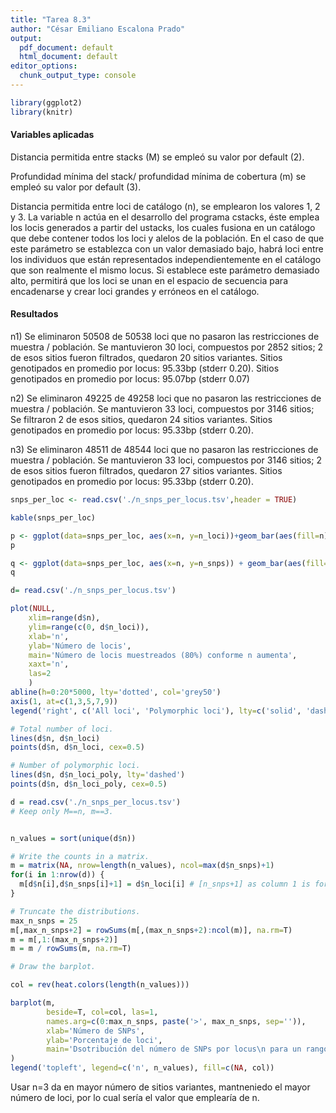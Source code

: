 ```yaml
---
title: "Tarea 8.3"
author: "César Emiliano Escalona Prado"
output:
  pdf_document: default
  html_document: default
editor_options:
  chunk_output_type: console
---
```



```r
library(ggplot2)
library(knitr)
```


#### Variables aplicadas 

Distancia permitida entre stacks (M) se empleó su valor por default (2).
 
Profundidad mínima del stack/ profundidad mínima de cobertura (m) se empleó su valor por default (3).

Distancia permitida entre loci de catálogo (n), se emplearon los valores 1, 2 y 3. 
La variable n actúa en el desarrollo del programa cstacks, éste emplea los locis generados a partir del ustacks, los cuales fusiona en un catálogo que debe contener todos los loci y alelos de la población. En el caso de que este parámetro se establezca con un valor demasiado bajo, habrá loci entre los individuos que están representados independientemente en el catálogo que son realmente el mismo locus. Si establece este parámetro demasiado alto, permitirá que los loci se unan en el espacio de secuencia para encadenarse y crear loci grandes y erróneos en el catálogo.

#### Resultados

n1) Se eliminaron 50508 de 50538 loci que no pasaron las restricciones de muestra / población. Se mantuvieron  30 loci, compuestos por 2852 sitios; 2 de esos sitios fueron filtrados, quedaron 20 sitios variantes. 
Sitios genotipados en promedio por locus: 95.33bp (stderr 0.20).
Sitios genotipados en promedio por locus: 95.07bp (stderr 0.07)

n2) Se eliminaron 49225 de  49258 loci que no pasaron las restricciones de muestra / población. Se mantuvieron 33 loci, compuestos por 3146 sitios; Se filtraron 2 de esos sitios, quedaron 24 sitios variantes.
Sitios genotipados en promedio por locus: 95.33bp (stderr 0.20).

n3) Se eliminaron 48511 de 48544 loci que no pasaron las restricciones de muestra / población. Se mantuvieron 33 loci, compuestos por 3146 sitios; 2 de esos sitios fueron filtrados, quedaron 27 sitios variantes.
Sitios genotipados en promedio por locus: 95.33bp (stderr 0.20).

```r
snps_per_loc <- read.csv('./n_snps_per_locus.tsv',header = TRUE)

kable(snps_per_loc)
```



```r
p <- ggplot(data=snps_per_loc, aes(x=n, y=n_loci))+geom_bar(aes(fill=n),stat="identity")
p
```


```r
q <- ggplot(data=snps_per_loc, aes(x=n, y=n_snps)) + geom_bar(aes(fill=n),stat="identity")
q
```

```r
d= read.csv('./n_snps_per_locus.tsv')

plot(NULL,
	xlim=range(d$n),
	ylim=range(c(0, d$n_loci)),
	xlab='n',
	ylab='Número de locis',
	main='Número de locis muestreados (80%) conforme n aumenta',
	xaxt='n',
	las=2
	)
abline(h=0:20*5000, lty='dotted', col='grey50')
axis(1, at=c(1,3,5,7,9))
legend('right', c('All loci', 'Polymorphic loci'), lty=c('solid', 'dashed'))

# Total number of loci.
lines(d$n, d$n_loci)
points(d$n, d$n_loci, cex=0.5)

# Number of polymorphic loci.
lines(d$n, d$n_loci_poly, lty='dashed')
points(d$n, d$n_loci_poly, cex=0.5)

```



```r
d = read.csv('./n_snps_per_locus.tsv')
# Keep only M==n, m==3.


n_values = sort(unique(d$n))

# Write the counts in a matrix.
m = matrix(NA, nrow=length(n_values), ncol=max(d$n_snps)+1)
for(i in 1:nrow(d)) {
  m[d$n[i],d$n_snps[i]+1] = d$n_loci[i] # [n_snps+1] as column 1 is for loci with 0 SNPs
}

# Truncate the distributions.
max_n_snps = 25
m[,max_n_snps+2] = rowSums(m[,(max_n_snps+2):ncol(m)], na.rm=T)
m = m[,1:(max_n_snps+2)]
m = m / rowSums(m, na.rm=T)

# Draw the barplot.

col = rev(heat.colors(length(n_values)))

barplot(m,
        beside=T, col=col, las=1,
        names.arg=c(0:max_n_snps, paste('>', max_n_snps, sep='')),
        xlab='Número de SNPs',
        ylab='Porcentaje de loci',
        main='Dsotribución del número de SNPs por locus\n para un rango de valores de n'
)
legend('topleft', legend=c('n', n_values), fill=c(NA, col))
```

Usar n=3 da en mayor número de sitios variantes, mantneniedo el mayor número de loci, por lo cual sería el valor que emplearía de n. 
